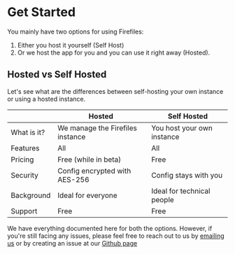 # Get Started

You mainly have two options for using Firefiles:
1. Either you host it yourself (Self Host)
2. Or we host the app for you and you can use it right away (Hosted).

## Hosted vs Self Hosted

Let's see what are the differences between self-hosting your own instance or using a hosted instance.

|             | Hosted                           | Self Hosted                |
| ----------- | -------------------------------- | -------------------------- |
| What is it? | We manage the Firefiles instance | You host your own instance |
| Features    | All                              | All                        |
| Pricing     | Free (while in beta)             | Free                       |
| Security    | Config encrypted with AES-256    | Config stays with you      |
| Background  | Ideal for everyone               | Ideal for technical people |
| Support     | Free                             | Free                       |

We have everything documented here for both the options. However, if you're still facing any issues, please feel free to reach out to us by [emailing us](mailto://firefiles-support@fayd.me) or by creating an issue at our [Github page](https://github.com/faisalsayed10/firefiles)